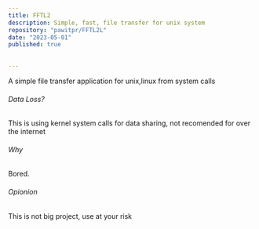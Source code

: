 ```yaml
---
title: FFTL2
description: Simple, fast, file transfer for unix system
repository: "pawitpr/FFTL2L"
date: "2023-05-01"
published: true

  
---
```





A simple file transfer application for unix,linux from system calls 

###### Data Loss?
This is using kernel system calls for data sharing, not recomended for over the internet

###### Why
Bored.

###### Opionion
This is not big project, use at your risk

